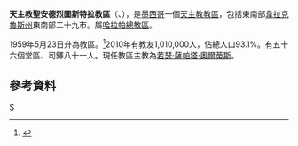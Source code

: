 {{Infobox Roman Catholic diocese
|name=聖安德烈圖斯特拉
|jurisdiction=教區
|latin = Dioecesis Sancti Andreae de Tuxtla
|image =Catedralsat.JPG
|caption = 聖若瑟聖安德肋主教座堂
|location = [[墨西哥|墨西哥]]
|territory = [[韋拉克魯斯州|韋拉克魯斯州]]東南部二十九市
|population = 1,010,000
|rite = [[罗马礼|罗马礼]]
|patron = 
|province = 哈拉帕
|established = 1959年
|cathedral =  [[聖若瑟聖安德肋主教座堂|聖若瑟聖安德肋主教座堂]] 
|co-cathedral =
|leadership = 主教
|website =http://www.diocesisdesanandrestuxtla.org/
|patriarch= 
|metropolitan = 
|ordinary = 若瑟·薩帕塔·奧爾蒂斯
|coadjutor archbishop =
|coadjutor bishop =
|auxiliary =
|emeritus =
}}
'''天主教聖安德烈圖斯特拉教區'''（{{lang-la|Dioecesis Sancti Andreae de Tuxtla}}、{{lang-es|Diócesis de San Andrés Tuxtla}}），是[[墨西哥|墨西哥]]一個[[天主教|天主教]][[教區|教區]]，包括東南部[[韋拉克魯斯州|韋拉克魯斯州]]東南部二十九市。屬[[天主教哈拉帕總教區|哈拉帕總教區]]。

1959年5月23日升為教區。<ref>{{cite journal
|journal=[[宗座公報|宗座公報]]
|publisher=梵蒂岡出版社
|date=1959年
|volume=51
|title=''Quibus christiani''
|page=881
|url=http://www.vatican.va/archive/aas/documents/AAS%2051%20%5B1959%5D%20-%20ocr.pdf
|access-date=2013-05-09
|archive-date=2013-03-03
|archive-url=https://web.archive.org/web/20130303052712/http://www.vatican.va/archive/aas/documents/AAS%2051%20%5B1959%5D%20-%20ocr.pdf
|dead-url=no
}}</ref>2010年有教友1,010,000人，佔總人口93.1%。有五十六個堂區、司鐸八十一人。現任教區主教為[[若瑟·薩帕塔·奧爾蒂斯|若瑟·薩帕塔·奧爾蒂斯]]。

==參考資料==
{{reflist}}

{{墨西哥天主教教區}}
[[Category:墨西哥天主教教區|S]]